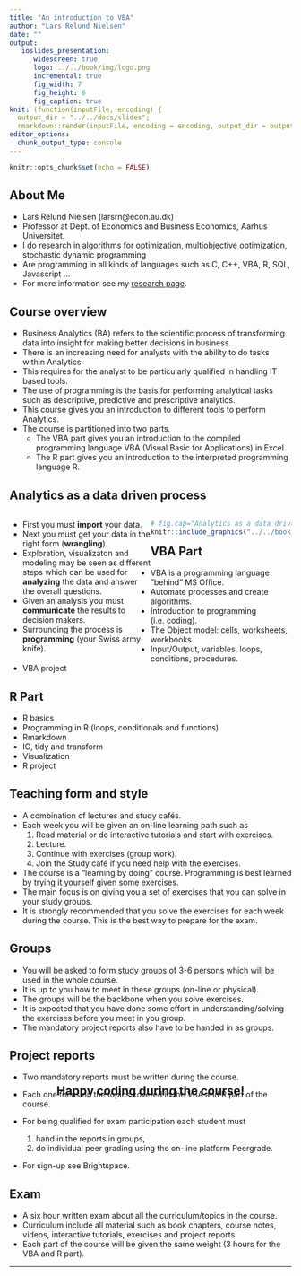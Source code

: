 ```yaml
---
title: "An introduction to VBA"
author: "Lars Relund Nielsen"
date: ""
output: 
   ioslides_presentation: 
      widescreen: true
      logo: ../../book/img/logo.png
      incremental: true
      fig_width: 7
      fig_height: 6
      fig_caption: true
knit: (function(inputFile, encoding) {
  output_dir = "../../docs/slides";
  rmarkdown::render(inputFile, encoding = encoding, output_dir = output_dir)})
editor_options: 
  chunk_output_type: console
---
```


<!-- Two column css styles + etc -->
<style>
.column-left{
  float: left;
  width: 50%;
  text-align: left;
}
.column-right{
  float: right;
  width: 50%;
  text-align: left;
}
.centerVH {
  text-align: center;
  position: fixed;
  top: 50%;
  left: 50%;
  transform: translate(-50%, -50%);
}
</style>

```r
knitr::opts_chunk$set(echo = FALSE)
```

## About Me 

- Lars Relund Nielsen (larsrn@econ.au.dk)
- Professor at Dept. of Economics and Business Economics, Aarhus Universitet. 
- I do research in algorithms for optimization, multiobjective optimization, stochastic dynamic programming
- Are programming in all kinds of languages such as C, C++, VBA, R, SQL, Javascript …
- For more information see my [research page]( http://www.research.relund.dk/).


## Course overview {.smaller}

- Business Analytics (BA) refers to the scientific process of transforming data into insight for making better decisions in business. 
- There is an increasing need for analysts with the ability to do tasks within Analytics. 
- This requires for the analyst to be particularly qualified in handling IT based tools. 
- The use of programming is the basis for performing analytical tasks such as descriptive, predictive and prescriptive analytics. 
- This course gives you an introduction to different tools to perform Analytics.
- The course is partitioned into two parts. 
   * The VBA part gives you an introduction to the compiled programming language VBA (Visual Basic for Applications) in Excel. 
   * The R part gives you an introduction to the interpreted programming language R. 


## Analytics as a data driven process

<div class="column-right">
```r
# fig.cap="Analytics as a data driven process."
knitr::include_graphics("../../book/img/process.png", dpi = 250)
```
</div>
<div class="column-left">
- First you must __import__ your data. 
<!-- That is, take data from a database, file, web API etc. and transform it into a data frame/table.  -->
- Next you must get your data in the right form (__wrangling__).
<!-- - In general raw data may be messy and need to be structured in a __tidy__ way.  -->
<!-- Tidying your data means storing it in a structured form sutaiable for analysis. In brief, when your data is __tidy__, each column is a variable, and each row is an observation. Tidy data is important because the consistent structure lets you focus your struggle on questions about the data.  -->
<!-- - Once you have tidy data, a common first step is to __transform__ it.  -->
<!-- Transformation includes narrowing in on observations of interest (e.g. only observations from a specific year or warehouse), creating new variables based on existing variables (like the cost of using the machine that day given idle time).  -->
- Exploration, visualizaton and modeling may be seen as different steps which can be used for __analyzing__ the data and answer the overall questions. 
<!-- This part of the course will focus on the different steps except modeling.  -->
<!-- - The next step is to do a simple __exploration__ of you data such as calculating a set of summary statistics (like counts, means or KPIs).  -->
<!-- A good way to get an overview over your data is by __visualisation__.  -->
<!-- A good visualisation will show you things that you did not expect, raise new questions about the data or confirm your hypotesis. A good visualisation might also hint that you're asking the wrong question, or you need to collect different data. Exploration and visusalization are descriptive analytics and used to answer questions such as: What happend? How many, how often, where? Where exactly is the problem? What actions are needed? -->
<!-- - __Models__ are complementary tools to visualisation. Once you have made your questions sufficiently precise, you can use a model to answer them. A model is a description of a system using mathematical concepts and a simplification of the real system. That is, the results of a model are based on a set of assumptions. Models for statistical analysis, forecasting, system behaivior are predictive analytics and answer questions like: Why is this happening? What if these trends continue? What will happen next? Models for prescriptive analytics use optimization and other decision modelling techniques to suggest decision options with the goal of improving business performance and answer questions like: What is the best that can happen? -->
- Given an analysis you must __communicate__ the results to decision makers. 
<!-- Note that analytics is not a one-way process, is is common that you several times have to tidy and transform your data, explore and visualize based on the results of a model, rerun the model given feedback on you communication to the decision makers etc. Common connections are visualized using directed arrows in Figure \@ref(fig:process).  -->
- Surrounding the process is __programming__ (your Swiss army knife). 
<!-- An introduction to programming is given in the first part of the course using VBA in Excel. We will cover programming using R in this part of the course. -->
</div>

## VBA Part

-	VBA is a programming language ”behind” MS Office.
-	Automate processes and create algorithms.
-	Introduction to programming (i.e. coding).
-	The Object model: cells, worksheets, workbooks.
-	Input/Output, variables, loops, conditions, procedures. 
- VBA project

<!--<div class="centerVH">
<h2>Over to Lars ...<h2/>
<div/>-->

## R Part

- R basics
- Programming in R (loops, conditionals and functions)
- Rmarkdown
- IO, tidy and transform
- Visualization
- R project


## Teaching form and style {.smaller}

- A combination of lectures and study cafés. 
- Each week you will be given an on-line learning path such as
   1) Read material or do interactive tutorials and start with exercises.
   2) Lecture.
   3) Continue with exercises (group work).
   4) Join the Study café if you need help with the exercises.
- The course is a "learning by doing" course. Programming is best learned by trying it yourself given some exercises. 
- The main focus is on giving you a set of exercises that you can solve in your study groups.
- It is strongly recommended that you solve the exercises for each week during the course. This is the best way to prepare for the exam. 


## Groups 

- You will be asked to form study groups of 3-6 persons which will be used in the whole course. 
- It is up to you how to meet in these groups (on-line or physical). 
- The groups will be the backbone when you solve exercises. 
- It is expected that you have done some effort in understanding/solving the exercises before you meet in you group.
- The mandatory project reports also have to be handed in as groups.


## Project reports

- Two mandatory reports must be written during the course. 
- Each one focus on the topics covered in the VBA and R part of the course. 
- For being qualified for exam participation each student must 

   1) hand in the reports in groups,
   2) do individual peer grading using the on-line platform Peergrade.
   
- For sign-up see Brightspace.


## Exam

- A six hour written exam about all the curriculum/topics in the course.
- Curriculum include all material such as book chapters, course notes, videos, interactive tutorials, exercises and project reports.
- Each part of the course will be given the same weight (3 hours for the VBA and R part). 

----

<div class="centerVH">
<h2>Happy coding during the course!<h2/>
<div/>


